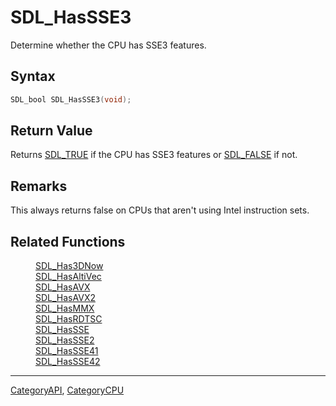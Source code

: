 = SDL_HasSSE3 =

Determine whether the CPU has SSE3 features.

== Syntax ==

<syntaxhighlight lang='c'>
SDL_bool SDL_HasSSE3(void);
</syntaxhighlight>

== Return Value ==

Returns [[SDL_TRUE]] if the CPU has SSE3 features or [[SDL_FALSE]] if not.

== Remarks ==

This always returns false on CPUs that aren't using Intel instruction sets.

== Related Functions ==

:[[SDL_Has3DNow]]
:[[SDL_HasAltiVec]]
:[[SDL_HasAVX]]
:[[SDL_HasAVX2]]
:[[SDL_HasMMX]]
:[[SDL_HasRDTSC]]
:[[SDL_HasSSE]]
:[[SDL_HasSSE2]]
:[[SDL_HasSSE41]]
:[[SDL_HasSSE42]]

----
[[CategoryAPI]], [[CategoryCPU]]


